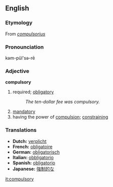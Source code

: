 ==English==
=== Etymology ===
From {{L.}} ''[[compulsorius]]''

=== Pronounciation ===
kəm-pŭl'sə-rē

=== Adjective ===
'''compulsory'''
#required; [[obligatory]]
#:''The ten-dollar fee was compulsory.''
#[[mandatory]]
#having the power of [[compulsion]]; [[constraining]]

=== Translations ===
*'''Dutch:''' [[verplicht]]
*'''French:''' [[obligatoire]]
*'''German:''' [[obligatorisch]]
*'''Italian:''' [[obbligatorio]]
*'''Spanish:''' [[obligatorio]]
*'''Japanese:''' [[強制的な]]

[[it:compulsory]]